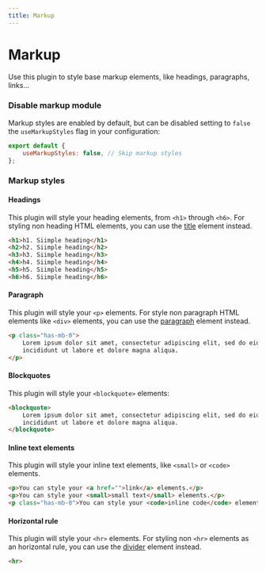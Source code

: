```yaml
---
title: Markup
---
```


# Markup

Use this plugin to style base markup elements, like headings, paragraphs, links... 

### Disable markup module

Markup styles are enabled by default, but can be disabled setting to `false` the `useMarkupStyles` flag in your configuration:

```js title=siimple.config.js
export default {
    useMarkupStyles: false, // Skip markup styles
};
```

### Markup styles

#### Headings

This plugin will style your heading elements, from `<h1>` through `<h6>`. For styling non heading HTML elements, you can use the [title](/elements/title) element instead.

```html live=true
<h1>h1. Siimple heading</h1>
<h2>h2. Siimple heading</h2>
<h3>h3. Siimple heading</h3>
<h4>h4. Siimple heading</h4>
<h5>h5. Siimple heading</h5>
<h6>h6. Siimple heading</h6>
```

#### Paragraph

This plugin will style your `<p>` elements. For style non paragraph HTML elements like `<div>` elements, you can use the [paragraph](/elements/paragraph) element instead.

```html live=true
<p class="has-mb-0">
    Lorem ipsum dolor sit amet, consectetur adipiscing elit, sed do eiusmod tempor 
    incididunt ut labore et dolore magna aliqua.
</p>
```

#### Blockquotes

This plugin will style your `<blockquote>` elements:

```html live=true
<blockquote>
    Lorem ipsum dolor sit amet, consectetur adipiscing elit, sed do eiusmod tempor 
    incididunt ut labore et dolore magna aliqua.
</blockquote>
```

#### Inline text elements

This plugin will style your inline text elements, like `<small>` or `<code>` elements.

```html live=true
<p>You can style your <a href="">link</a> elements.</p>
<p>You can style your <small>small text</small> elements.</p>
<p class="has-mb-0">You can style your <code>inline code</code> elements.</p>
```

#### Horizontal rule

This plugin will style your `<hr>` elements. For styling non `<hr>` elements as an horizontal rule, you can use the [divider](/elements/divider) element instead.

```html
<hr>
```
